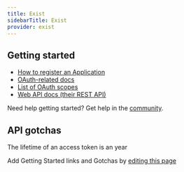 ```yaml
---
title: Exist
sidebarTitle: Exist
provider: exist
---
```



<Overview />
<PreBuiltTooling provider={providers[pageMetadata.provider]} />
<PreBuiltUseCases />


## Getting started

-   [How to register an Application](https://developer.exist.io/reference/authentication/oauth2/#overview)
-   [OAuth-related docs](https://developer.exist.io/reference/authentication/oauth2/)
-   [List of OAuth scopes](https://developer.exist.io/reference/authentication/oauth2/#scopes)
-   [Web API docs (their REST API)](https://developer.exist.io/reference/attributes/)

<Tip>Need help getting started? Get help in the [community](https://nango.dev/slack).</Tip>

## API gotchas

The lifetime of an access token is an year

<Note>Add Getting Started links and Gotchas by [editing this page](https://github.com/nangohq/nango/tree/master/docs-v2/integrations/all/exist.mdx)</Note>